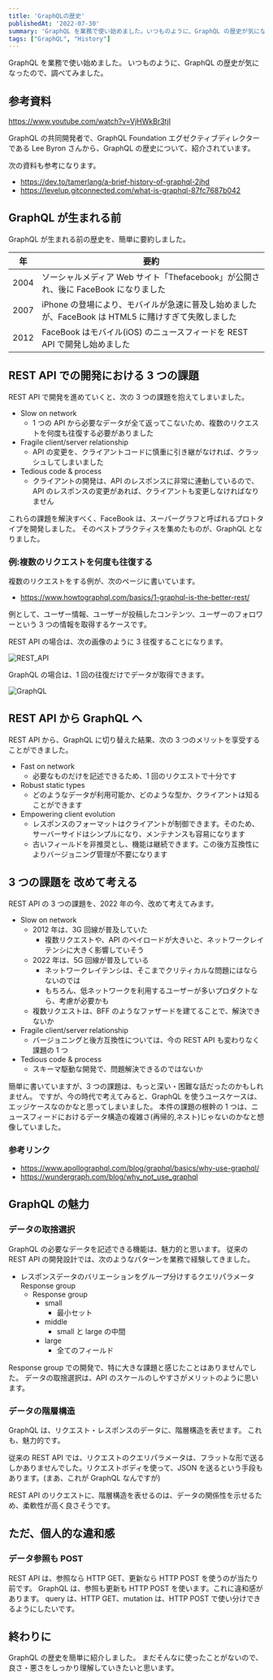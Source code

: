 ```yaml
---
title: 'GraphQLの歴史'
publishedAt: '2022-07-30'
summary: 'GraphQL を業務で使い始めました。いつものように、GraphQL の歴史が気になったので、調べてみました。'
tags: ["GraphQL", "History"]
---
```


GraphQL を業務で使い始めました。
いつものように、GraphQL の歴史が気になったので、調べてみました。

## 参考資料

https://www.youtube.com/watch?v=VjHWkBr3tjI

GraphQL の共同開発者で、GraphQL Foundation エグゼクティブディレクターである Lee Byron さんから、GraphQL の歴史について、紹介されています。

次の資料も参考になります。

- https://dev.to/tamerlang/a-brief-history-of-graphql-2jhd
- https://levelup.gitconnected.com/what-is-graphql-87fc7687b042

## GraphQL が生まれる前

GraphQL が生まれる前の歴史を、簡単に要約しました。

| 年   | 要約                                                                                                |
| ---- | --------------------------------------------------------------------------------------------------- |
| 2004 | ソーシャルメディア Web サイト「Thefacebook」が公開され、後に FaceBook になりました                  |
| 2007 | iPhone の登場により、モバイルが急速に普及し始めましたが、FaceBook は HTML5 に賭けすぎて失敗しました |
| 2012 | FaceBook はモバイル(iOS) のニュースフィードを REST API で開発し始めました                           |

## REST API での開発における 3 つの課題

REST API で開発を進めていくと、次の 3 つの課題を抱えてしまいました。

- Slow on network
  - 1 つの API から必要なデータが全て返ってこないため、複数のリクエストを何度も往復する必要がありました
- Fragile client/server relationship
  - API の変更を、クライアントコードに慎重に引き継がなければ、クラッシュしてしまいました
- Tedious code & process
  - クライアントの開発は、API のレスポンスに非常に連動しているので、API のレスポンスの変更があれば、クライアントも変更しなければなりません

これらの課題を解決すべく、FaceBook は、スーパーグラフと呼ばれるプロトタイプを開発しました。
そのベストプラクティスを集めたものが、GraphQL となりました。

### 例:複数のリクエストを何度も往復する

複数のリクエストをする例が、次のページに書いています。

- https://www.howtographql.com/basics/1-graphql-is-the-better-rest/

例として、ユーザー情報、ユーザーが投稿したコンテンツ、ユーザーのフォロワーという 3 つの情報を取得するケースです。

REST API の場合は、次の画像のように 3 往復することになります。

<Image
  src="https://res.cloudinary.com/silverbirder/image/upload/v1659191676/silver-birder.github.io/blog/rest_api_flow.png"
  width={2078}
  height={1700}
  alt="REST_API"
/>

GraphQL の場合は、1 回の往復だけでデータが取得できます。

<Image
  src="https://res.cloudinary.com/silverbirder/image/upload/v1659191675/silver-birder.github.io/blog/graphql_flow.png"
  width={1566}
  height={946}
  alt="GraphQL"
/>

## REST API から GraphQL へ

REST API から、GraphQL に切り替えた結果、次の 3 つのメリットを享受することができました。

- Fast on network
  - 必要なものだけを記述できるため、1 回のリクエストで十分です
- Robust static types
  - どのようなデータが利用可能か、どのような型か、クライアントは知ることができます
- Empowering client evolution
  - レスポンスのフォーマットはクライアントが制御できます。そのため、サーバーサイドはシンプルになり、メンテナンスも容易になります
  - 古いフィールドを非推奨とし、機能は継続できます。この後方互換性によりバージョニング管理が不要になります

## 3 つの課題を 改めて考える

REST API の 3 つの課題を、2022 年の今、改めて考えてみます。

- Slow on network
  - 2012 年は、3G 回線が普及していた
    - 複数リクエストや、API のペイロードが大きいと、ネットワークレイテンシに大きく影響していそう
  - 2022 年は、5G 回線が普及している
    - ネットワークレイテンシは、そこまでクリティカルな問題にはならないのでは
    - もちろん、低ネットワークを利用するユーザーが多いプロダクトなら、考慮が必要かも
  - 複数リクエストは、BFF のようなファザードを建てることで、解決できないか
- Fragile client/server relationship
  - バージョニングと後方互換性については、今の REST API も変わりなく課題の 1 つ
- Tedious code & process
  - スキーマ駆動な開発で、問題解決できるのではないか

簡単に書いていますが、3 つの課題は、もっと深い・困難な話だったのかもしれません。
ですが、今の時代で考えてみると、GraphQL を使うユースケースは、エッジケースなのかなと思ってしまいました。
本件の課題の根幹の 1 つは、ニュースフィードにおけるデータ構造の複雑さ(再帰的,ネスト)じゃないのかなと想像していました。

### 参考リンク

- https://www.apollographql.com/blog/graphql/basics/why-use-graphql/
- https://wundergraph.com/blog/why_not_use_graphql

## GraphQL の魅力

### データの取捨選択

GraphQL の必要なデータを記述できる機能は、魅力的と思います。
従来の REST API の開発設計では、次のようなパターンを業務で経験してきました。

- レスポンスデータのバリエーションをグループ分けするクエリパラメータ Response group
  - Response group
    - small
      - 最小セット
    - middle
      - small と large の中間
    - large
      - 全てのフィールド

Response group での開発で、特に大きな課題と感じたことはありませんでした。
データの取捨選択は、API のスケールのしやすさがメリットのように思います。

### データの階層構造

GraphQL は、リクエスト・レスポンスのデータに、階層構造を表せます。
これも、魅力的です。

従来の REST API では、リクエストのクエリパラメータは、フラットな形で送るしかありませんでした。リクエストボディを使って、JSON を送るという手段もあります。(まあ、これが GraphQL なんですが)

REST API のリクエストに、階層構造を表せるのは、データの関係性を示せるため、柔軟性が高く良さそうです。

## ただ、個人的な違和感

### データ参照も POST

REST API は、参照なら HTTP GET、更新なら HTTP POST を使うのが当たり前です。
GraphQL は、参照も更新も HTTP POST を使います。これに違和感があります。
query は、HTTP GET、mutation は、HTTP POST で使い分けできるようにしたいです。

## 終わりに

GraphQL の歴史を簡単に紹介しました。
まだそんなに使ったことがないので、良さ・悪さをしっかり理解していきたいと思います。
